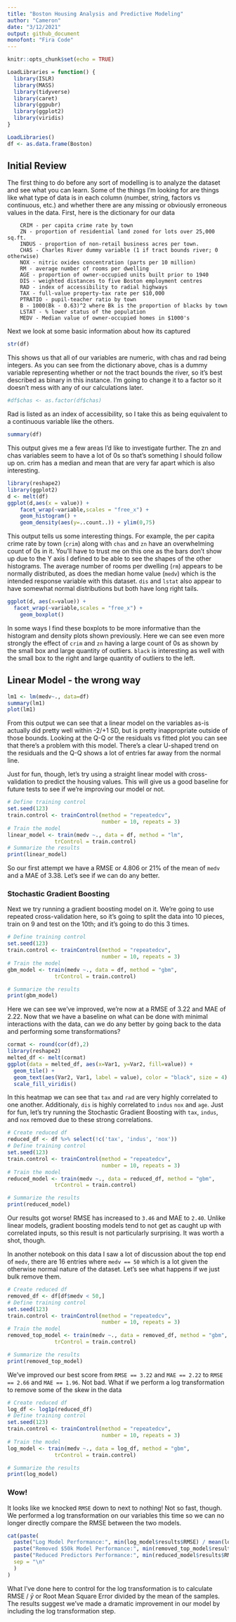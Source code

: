 ```yaml
---
title: "Boston Housing Analysis and Predictive Modeling"
author: "Cameron"
date: "3/12/2021"
output: github_document
monofont: "Fira Code"
---
```


```r
knitr::opts_chunk$set(echo = TRUE)

LoadLibraries = function() {
  library(ISLR)
  library(MASS)
  library(tidyverse)
  library(caret)
  library(ggpubr)
  library(ggplot2)
  library(viridis)
}

LoadLibraries()
df <- as.data.frame(Boston)

```

## Initial Review

The first thing to do before any sort of modelling is to analyze the dataset and see what you can learn. Some of the things I'm looking for are things like what type of data is in each column (number, string, factors vs continuous, etc.) and whether there are any missing or obviously erroneous values in the data. First, here is the dictionary for our data


        CRIM - per capita crime rate by town
        ZN - proportion of residential land zoned for lots over 25,000 sq.ft.
        INDUS - proportion of non-retail business acres per town.
        CHAS - Charles River dummy variable (1 if tract bounds river; 0 otherwise)
        NOX - nitric oxides concentration (parts per 10 million)
        RM - average number of rooms per dwelling
        AGE - proportion of owner-occupied units built prior to 1940
        DIS - weighted distances to five Boston employment centres
        RAD - index of accessibility to radial highways
        TAX - full-value property-tax rate per $10,000
        PTRATIO - pupil-teacher ratio by town
        B - 1000(Bk - 0.63)^2 where Bk is the proportion of blacks by town
        LSTAT - % lower status of the population
        MEDV - Median value of owner-occupied homes in $1000's

Next we look at some basic information about how its captured

```r
str(df)
```

This shows us that all of our variables are numeric, with chas and rad being integers. As you can see from the dictionary above, chas is a dummy variable representing whether or not the tract bounds the river, so it's best described as binary in this instance.  I'm going to change it to a factor so it doesn't mess with any of our calculations later.

```r
#df$chas <- as.factor(df$chas)
```


Rad is listed as an index of accessibility, so I take this as being equivalent to a continuous variable like the others.

```r
summary(df)
```

This output gives me a few areas I'd like to investigate further. The zn and chas variables seem to have a lot of 0s so that's something I should follow up on. crim has a median and mean that are very far apart which is also interesting.

```r
library(reshape2)
library(ggplot2)
d <- melt(df)
ggplot(d,aes(x = value)) + 
    facet_wrap(~variable,scales = "free_x") + 
    geom_histogram() + 
    geom_density(aes(y=..count..)) + ylim(0,75)
```

This output tells us some interesting things.  For example, the per capita crime rate by town (`crim`) along with `chas` and `zn` have an overwhelming count of 0s in it.  You'll have to trust me on this one as the bars don't show up due to the Y axis I defined to be able to see the shapes of the other histograms.  The average number of rooms per dwelling (`rm`) appears to be normally distributed, as does the median home value (`medv`) which is the intended response variable with this dataset.  `dis` and `lstat` also appear to have somewhat normal distributions but both have long right tails.

``` r
ggplot(d, aes(x=value)) +
  facet_wrap(~variable,scales = "free_x") + 
    geom_boxplot()
```

In some ways I find these boxplots to be more informative than the histogram and density plots shown previously.  Here we can see even more strongly the effect of `crim` and `zn` having a large count of 0s as shown by the small box and large quantity of outliers.  `black` is interesting as well with the small box to the right and large quantity of outliers to the left.

## Linear Model - the wrong way

``` r
lm1 <- lm(medv~., data=df)
summary(lm1)
plot(lm1)
```

From this output we can see that a linear model on the variables as-is actually did pretty well within -2/+1 SD, but is pretty inappropriate outside of those bounds.  Looking at the Q-Q or the residuals vs fitted plot you can see that there's a problem with this model.  There's a clear U-shaped trend on the residuals and the Q-Q shows a lot of entries far away from the normal line.

Just for fun, though, let's try using a straight linear model with cross-validation to predict the housing values.  This will give us a good baseline for future tests to see if we're improving our model or not.

``` r
# Define training control
set.seed(123)
train.control <- trainControl(method = "repeatedcv", 
                              number = 10, repeats = 3)
# Train the model
linear_model <- train(medv ~., data = df, method = "lm",
               trControl = train.control)
# Summarize the results
print(linear_model)
```

So our first attempt we have a RMSE or 4.806 or 21% of the mean of `medv` and a MAE of 3.38.  Let's see if we can do any better.

### Stochastic Gradient Boosting

Next we try running a gradient boosting model on it.  We're going to use repeated cross-validation here, so it's going to split the data into 10 pieces, train on 9 and test on the 10th; and it's going to do this 3 times.

``` r
# Define training control
set.seed(123)
train.control <- trainControl(method = "repeatedcv", 
                              number = 10, repeats = 3)
# Train the model
gbm_model <- train(medv ~., data = df, method = "gbm",
               trControl = train.control)
```

``` r
# Summarize the results
print(gbm_model)
```

Here we can see we've improved, we're now at a RMSE of 3.22 and MAE of 2.22.  Now that we have a baseline on what can be done with minimal interactions with the data, can we do any better by going back to the data and performing some transformations?

```r
cormat <- round(cor(df),2)
library(reshape2)
melted_df <- melt(cormat)
ggplot(data = melted_df, aes(x=Var1, y=Var2, fill=value)) + 
  geom_tile() +
  geom_text(aes(Var2, Var1, label = value), color = "black", size = 4) +
  scale_fill_viridis()
```

In this heatmap we can see that `tax` and `rad` are very highly correlated to one another.  Additionaly, `dis` is highly correlated to `indus` `nox` and `age`.  Just for fun, let's try running the Stochastic Gradient Boosting with `tax`, `indus`, and `nox` removed due to these strong correlations.

``` r
# Create reduced df
reduced_df <- df %>% select(!c('tax', 'indus', 'nox'))
# Define training control
set.seed(123)
train.control <- trainControl(method = "repeatedcv", 
                              number = 10, repeats = 3)
# Train the model
reduced_model <- train(medv ~., data = reduced_df, method = "gbm",
               trControl = train.control)
```

``` r
# Summarize the results
print(reduced_model)
```

Our results got worse!  RMSE has increased to `3.46` and MAE to `2.40`.  Unlike linear models, gradient boosting models tend to not get as caught up with correlated inputs, so this result is not particularly surprising.  It was worth a shot, though.

In another notebook on this data I saw a lot of discussion about the top end of `medv`, there are 16 entries where `medv == 50` which is a lot given the otherwise normal nature of the dataset.  Let's see what happens if we just bulk remove them.

``` r
# Create reduced df
removed_df <- df[df$medv < 50,]
# Define training control
set.seed(123)
train.control <- trainControl(method = "repeatedcv", 
                              number = 10, repeats = 3)
# Train the model
removed_top_model <- train(medv ~., data = removed_df, method = "gbm",
               trControl = train.control)
```

``` r
# Summarize the results
print(removed_top_model)
```

We've improved our best score from `RMSE == 3.22` and `MAE == 2.22` to `RMSE == 2.66` and `MAE == 1.96`.  Not bad.  What if we perform a log transformation to remove some of the skew in the data

``` r
# Create reduced df
log_df <- log1p(reduced_df)
# Define training control
set.seed(123)
train.control <- trainControl(method = "repeatedcv", 
                              number = 10, repeats = 3)
# Train the model
log_model <- train(medv ~., data = log_df, method = "gbm",
               trControl = train.control)
```

``` r
# Summarize the results
print(log_model)
```

### Wow!

It looks like we knocked `RMSE` down to next to nothing!  Not so fast, though.  We performed a log transformation on our variables this time so we can no longer directly compare the RMSE between the two models.  

``` r
cat(paste(
  paste("Log Model Performance:", min(log_model$results$RMSE) / mean(log_df$medv)),
  paste("Removed $50k Model Performance:", min(removed_top_model$results$RMSE) / mean(removed_df$medv)),
  paste("Reduced Predictors Performance:", min(reduced_model$results$RMSE) / mean(reduced_df$medv)),
  sep = "\n"
  )
)
```

What I've done here to control for the log transformation is to calculate RMSE / $\bar {y}$ or Root Mean Square Error divided by the mean of the samples.  The results suggest we've made a dramatic improvement in our model by including the log transformation step.